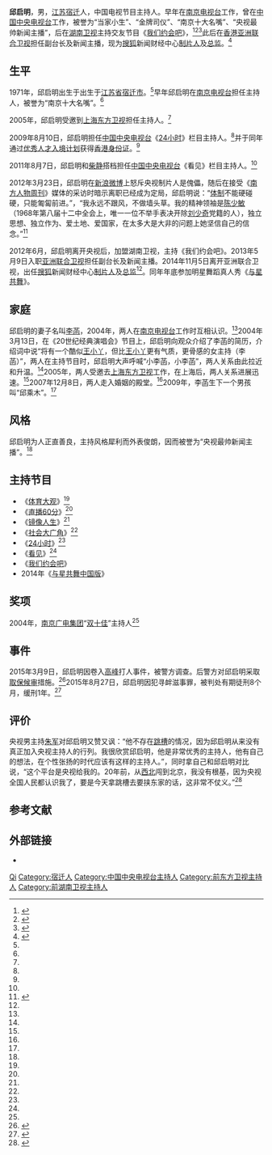 {{Otheruses|other=名为邱启明的其他人物|邱启明}}
{{Multiple issues|
{{Prose|time=2021-12-31T01:13:42+00:00}}
{{Overlinked|time=2021-12-31T01:13:42+00:00}}
}}
{{In popular culture|time=2021-12-31T01:13:42+00:00}}
{{Infobox person
| 图像       = <!-- Use only free-licenced images which meet WP:NFCC -->Replace this image male.svg
| 图像说明   = 
| 姓名       = 邱启明
| 本名       = 
| 出生日期   = {{Birth date and age|1971|1|13}}
| 出生地     = {{CHN}}[[江苏省|江苏省]][[宿迁市|宿迁市]]
| 死亡日期   = <!-- {{Death date and age|YYYY|MM|DD|YYYY|MM|DD}}（死亡在前，出生在后） -->
| 死亡地     = 
| 国籍       = {{PRC}}
| 别名       = 
| 种族       = 汉族
| 职业       = 主持人
| 活跃时期   = 2009年至今
| 机构       = [[中国中央电视台|中国中央电视台]]
| 电视节目   = 《24小时》<br>《看见》
| 配偶       = {{marriage|李菡|2007}}
| 伴侣       = 
| 子女       = 儿子邱乘木<br>{{birth year and age|2009|1}}<br>
| 父母       = 
| 亲属       = 
| 奖项       = “双十佳”主持人<ref name="rmws" />
| 經歷       =
| 网站       = <!-- {{URL|www.example.com}} -->
}}
'''邱启明'''{{BD|1971年|1月13日|||catIdx=Qiu邱启明}}，男，[[江苏省|江苏]][[宿迁市|宿迁]]人，中国电视节目主持人。早年在[[南京电视台|南京电视台]]工作，曾在[[中国中央电视台|中国中央电视台]]工作，被誉为“当家小生”、“金牌司仪”、“南京十大名嘴”、“央视最帅新闻主播”，后在[[湖南卫视|湖南卫视]]主持交友节目《[[我们约会吧|我们约会吧]]》，<ref name="rmws">{{cite web|url= http://ent.people.com.cn/GB/13692832.html|title=央视主播邱启明一岁儿子曝光 夫妻情路揭秘|date=2011-09-28|accessdate=2012-03-25|work=人民网|archive-url= https://web.archive.org/web/20110113164459/http://ent.people.com.cn/GB/13692832.html|archive-date= 2011-01-13|dead-url= yes}}</ref><ref name="sa">{{cite web|url=http://epaper.jinghua.cn/html/2012-03/25/content_773901.htm|title=央视主播邱启明怒斥制片人|accessdate=2012-03-25|date=2012-03-25|work=京华网|deadurl=yes|archiveurl=https://web.archive.org/web/20120401030237/http://epaper.jinghua.cn/html/2012-03/25/content_773901.htm|archivedate=2012-04-01}}</ref><ref name="irs">{{cite web |url=http://news.sina.com.cn/m/2011-11-18/103523486925.shtml |title=2011年中国魅力50人评选候选人：邱启明|accessdate=2012-03-25 |date=2011-11-18 |work=新浪 |archive-date=2015-02-08 |archive-url=https://web.archive.org/web/20150208060647/http://news.sina.com.cn/m/2011-11-18/103523486925.shtml |dead-url=no}}</ref>此后在[[香港|香港]][[亚洲联合卫视|亚洲联合卫视]]担任副台长及新闻主播，现为[[搜狐|搜狐]]新闻财经中心[[制片人|制片人]]及[[总监|总监]]。<ref name="搜狐">{{cite news|title=传原央视名嘴邱启明已入职搜狐|url=http://www.ithome.com/html/it/111085.htm|work=IT之家|date=2014-11-05|accessdate=2014-11-05|deadurl=yes|archiveurl=https://web.archive.org/web/20150207093447/http://www.ithome.com/html/it/111085.htm|archivedate=2015-02-07}}</ref>

== 生平 ==
1971年，邱启明出生于出生于[[江苏省|江苏省]][[宿迁市|宿迁市]]。<ref name="irs"/>早年邱启明在[[南京电视台|南京电视台]]担任主持人，被誉为“南京十大名嘴”。<ref name="irs"/>

2005年，邱启明受邀到[[上海市|上海]][[东方卫视|东方卫视]]担任主持人。<ref name="rmws"/>

2009年8月10日，邱启明担任[[中国中央电视台|中国中央电视台]]《[[24小时_(节目)|24小时]]》栏目主持人。<ref name="irs"/>并于同年通过[[优秀人才入境计划|优秀人才入境计划]]获得[[香港身份证|香港身份证]]。<ref name="搜狐"/>

2011年8月7日，邱启明和[[柴静|柴静]]搭档担任[[中国中央电视台|中国中央电视台]]《看见》栏目主持人。<ref name="irs"/>

2012年3月23日，邱启明在[[新浪微博|新浪微博]]上怒斥央视制片人是傀儡，随后在接受《[[南方人物周刊|南方人物周刊]]》媒体的采访时暗示离职已经成为定局，邱启明说：“[[体制|体制]]不能硬碰硬，只能匍匐前进。”，“我永远不跟风，不做墙头草。我的精神领袖是[[陈少敏|陈少敏]]（1968年第八届十二中全会上，唯一一位不举手表决开除[[刘少奇|刘少奇]]党籍的人），独立思想、独立作为、爱土地、爱国家，在太多大是大非的问题上她坚信自己的信念。”<ref>{{cite web |url=http://wei.sohu.com/20120429/n341999319.shtml?pvid=tc_news&a=&b=%E9%82%B1%E5%90%AF%E6%98%8E%E8%B0%88%E5%87%BA%E8%B5%B0%E5%A4%AE%E8%A7%86%EF%BC%9A%E6%B0%B8%E8%BF%9C%E4%B8%8D%E5%81%9A%E5%A2%99%E5%A4%B4%E8%8D%89%20%E8%A6%81%E6%91%B8%E7%9D%80%E8%89%AF%E5%BF%83%E5%81%9A%E4%BA%8B |title=邱启明谈出走央视:要摸着良心回报一些正的东西|accessdate=2012-04-29|date=2012-04-29|work=搜狐}}</ref>

2012年6月，邱启明离开央视后，加盟湖南卫视，主持《我们约会吧》。2013年5月9日入职[[亚洲联合卫视|亚洲联合卫视]]担任副台长及新闻主播。2014年11月5日离开亚洲联合卫视，出任[[搜狐|搜狐]]新闻财经中心[[制片人|制片人]]及[[总监|总监]]<ref name="搜狐"/>。同年年底参加明星舞蹈真人秀《[[与星共舞中国版|与星共舞]]》。

== 家庭 ==
邱启明的妻子名叫[[李菡_(主持人)|李菡]]，2004年，两人在[[南京电视台|南京电视台]]工作时互相认识。<ref name="rmws"/>2004年3月13日，在《20世纪经典演唱会》节目上，邱启明向观众介绍了李菡的简历，介绍词中说“将有一个酷似[[王小丫|王小丫]]，但比[[王小丫|王小丫]]更有气质，更骨感的女主持（李菡）”，两人在主持节目时，邱启明大声呼喊“小李菡，小李菡”，两人关系由此拉近和升温。<ref name="rmws"/>2005年，两人受邀去[[上海市|上海]][[东方卫视|东方卫视]]工作，在上海后，两人关系进展迅速。<ref name="rmws"/>2007年12月8日，两人走入婚姻的殿堂。<ref name="rmws"/>2009年，李菡生下一个男孩叫“邱乘木”。<ref name="rmws"/>

== 风格 ==
邱启明为人正直善良，主持风格犀利而外表俊朗，因而被誉为“央视最帅新闻主播”。<ref name="sa" />

== 主持节目 ==
* 《[[体育大观|体育大观]]》<ref name="irs"/>
* 《[[直播60分|直播60分]]》<ref name="irs"/>
* 《[[镜像人生|镜像人生]]》<ref name="irs"/>
* 《[[社会大广角|社会大广角]]》<ref name="irs"/>
* 《[[24小时|24小时]]》<ref name="irs"/>
* 《[[看见|看见]]》<ref name="irs"/>
* 《[[我们约会吧|我们约会吧]]》
* 2014年《[[与星共舞中国版|与星共舞中国版]]》

== 奖项 ==
2004年，[[南京广电集团|南京广电集团]]“[[双十佳|双十佳]]”主持人<ref name="rmws"/>

== 事件 ==
2015年3月9日，邱启明因卷入[[高峰_(足球运动员)|高峰]]打人事件，被警方调查。后警方对邱启明采取[[取保候审|取保候审]]措施。<ref>{{cite news|title=高峰、聂远等打人被刑拘 高峰还存在吸毒行为|url=http://news.ifeng.com/a/20150310/43311697_0.shtml|accessdate=2015-03-10|date=2015-03-10|newspaper=新华网|archive-date=2015-04-02|archive-url=https://web.archive.org/web/20150402173351/http://news.ifeng.com/a/20150310/43311697_0.shtml|dead-url=no}}</ref>2015年8月27日，邱启明因犯寻衅滋事罪，被判处有期徒刑8个月，缓刑1年。<ref>{{cite news|title=醉酒滋事打架 高峰聂远获刑7个月|url=http://www.cankaoxiaoxi.com/ent/20150827/920699.shtml|accessdate=2015-09-27|date=2015-08-27|newspaper=中国青年网|deadurl=yes|archiveurl=https://web.archive.org/web/20150928192446/http://www.cankaoxiaoxi.com/ent/20150827/920699.shtml|archivedate=2015-09-28}}</ref>

== 评价 ==
央视男主持[[朱军|朱军]]对邱启明又赞又讽：“他不存在[[跳槽|跳槽]]的情况，因为邱启明从来没有真正加入央视主持人的行列。我很欣赏邱启明，他是非常优秀的主持人，他有自己的想法，在个性张扬的时代应该有这样的主持人。”，同时拿自己和邱启明对比说，“这个平台是央视给我的。20年前，从[[中国西北地区|西北]]闯到北京，我没有根基，因为央视全国人民都认识我了，要是今天拿跳槽去要挟东家的话，这非常不仗义。”<ref>{{cite web |url=http://ent.ifeng.com/idolnews/mainland/detail_2012_06/17/15357175_0.shtml |title=朱军谈主持人邱启明跳槽：他从没真正加入央视 |accessdate=2012-06-17|date=2012-06-17|work=凤凰网 |archive-date=2012年6月18日 |archive-url=https://web.archive.org/web/20120618201828/http://ent.ifeng.com/idolnews/mainland/detail_2012_06/17/15357175_0.shtml |dead-url=no }}</ref>

== 参考文献 ==
{{reflist}}

== 外部链接 ==
* {{Sinaweibo|qiuqiming|邱启明}}

{{Authority control}}
{{DEFAULTSORT:Qiu邱}}
[[Category:邱姓|Qi]]
[[Category:宿迁人|Category:宿迁人]]
[[Category:中国中央电视台主持人|Category:中国中央电视台主持人]]
[[Category:前东方卫视主持人|Category:前东方卫视主持人]]
[[Category:前湖南卫视主持人|Category:前湖南卫视主持人]]